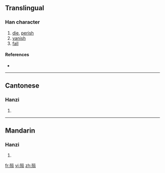 {{also|殞|隕}}
==Translingual==

===Han character===
{{Han char|rn=78|rad=歹|as=07|sn=11|four=|canj=一弓口月人 (MNRBO)}}

# [[die]], [[perish]]
# [[vanish]]
# [[fall]]

====References====
* {{Han ref|kx=0581.131|hdz=21387.150|uh=6B92|ud=27538}}

----

==Cantonese==

===Hanzi===
{{yue-hanzi|jyut=|y=wan5|tra=殞}}

# {{defn|Cantonese|sort=歹07}}

----

==Mandarin==

===Hanzi===
{{cmn-hanzi|tra=殞|pin=[[shì]] ([[shi4]]), [[yǔn]] ([[yun3]])|wg=shih<sup>4</sup>, yün<sup>3</sup>}}

# {{defn|Mandarin|sort=歹07}}

[[fr:殒]]
[[vi:殒]]
[[zh:殒]]